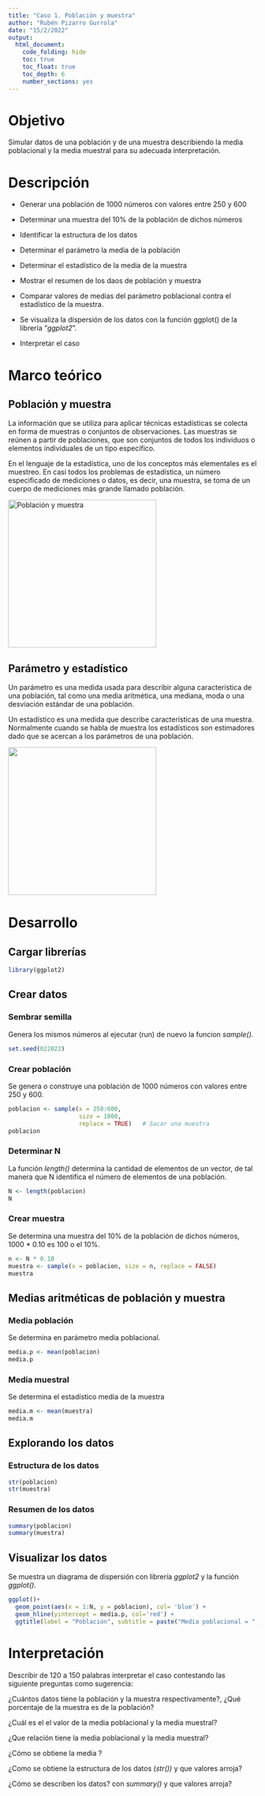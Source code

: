 ---
title: "Caso 1. Población y muestra"
author: "Rubén Pizarro Gurrola"
date: "15/2/2022"
output: 
  html_document:
    code_folding: hide
    toc: true
    toc_float: true
    toc_depth: 6
    number_sections: yes
---

# Objetivo

Simular datos de una población y de una muestra describiendo la media poblacional y la media muestral para su adecuada interpretación.

# Descripción

-   Generar una población de 1000 números con valores entre 250 y 600

-   Determinar una muestra del 10% de la población de dichos números

-   Identificar la estructura de los datos

-   Determinar el parámetro la media de la población

-   Determinar el estadístico de la media de la muestra

-   Mostrar el resumen de los daos de población y muestra

-   Comparar valores de medias del parámetro poblacional contra el estadístico de la muestra.

-   Se visualiza la dispersión de los datos con la función ggplot() de la librería "*ggplot2*".

-   Interpretar el caso

# Marco teórico

## Población y muestra

La información que se utiliza para aplicar técnicas estadísticas se colecta en forma de muestras o conjuntos de observaciones. Las muestras se reúnen a partir de poblaciones, que son conjuntos de todos los individuos o elementos individuales de un tipo específico.

En el lenguaje de la estadística, uno de los conceptos más elementales es el muestreo. En casi todos los problemas de estadística, un número especificado de mediciones o datos, es decir, una muestra, se toma de un cuerpo de mediciones más grande llamado población.

![](images/poblacin%20y%20muestra-01.jpg "Población y muestra"){width="300"}

## Parámetro y estadístico

Un parámetro es una medida usada para describir alguna característica de una población, tal como una media aritmética, una mediana, moda o una desviación estándar de una población.

Un estadístico es una medida que describe características de una muestra. Normalmente cuando se habla de muestra los estadísticos son estimadores dado que se acercan a los parámetros de una población.

![](images/par%C3%A1metro%20y%20estad%C3%ADstico.jpg){width="300"}

# Desarrollo

## Cargar librerías

```{r}
library(ggplot2)

```

## Crear datos

### Sembrar semilla

Genera los mismos números al ejecutar (run) de nuevo la funcion *sample().*

```{r}
set.seed(022022) 
```

### Crear población

Se genera o construye una población de 1000 números con valores entre 250 y 600.

```{r}
poblacion <- sample(x = 250:600, 
                    size = 1000, 
                    replace = TRUE)   # Sacar una muestra
poblacion

```

### Determinar N

La función *length()* determina la cantidad de elementos de un vector, de tal manera que N identifica el número de elementos de una población.

```{r}
N <- length(poblacion)
N

```

### Crear muestra

Se determina una muestra del 10% de la población de dichos números, 1000 \* 0.10 es 100 o el 10%.

```{r}
n <- N * 0.10 
muestra <- sample(x = poblacion, size = n, replace = FALSE)
muestra

```

## Medias aritméticas de población y muestra

### Media población

Se determina en parámetro media poblacional.

```{r}
media.p <- mean(poblacion)
media.p

```

### Media muestral

Se determina el estadístico media de la muestra

```{r}
media.m <- mean(muestra)
media.m


```

## Explorando los datos

### Estructura de los datos

```{r}
str(poblacion)
str(muestra)

```

### Resumen de los datos

```{r}
summary(poblacion)
summary(muestra)

```

## Visualizar los datos

Se muestra un diagrama de dispersión con librería *ggplot2* y la función *ggplot()*.

```{r}
ggplot()+
  geom_point(aes(x = 1:N, y = poblacion), col= 'blue') + 
  geom_hline(yintercept = media.p, col='red') +
  ggtitle(label = "Población", subtitle = paste("Media poblacional = ", media.p))

```

# Interpretación

Describir de 120 a 150 palabras interpretar el caso contestando las siguiente preguntas como sugerencia:

¿Cuántos datos tiene la población y la muestra respectivamente?, ¿Qué porcentaje de la muestra es de la población?

¿Cuál es el el valor de la media poblacional y la media muestral?

¿Que relación tiene la media poblacional y la media muestral?

¿Cómo se obtiene la media ?

¿Como se obtiene la estructura de los datos (*str())* y que valores arroja?

¿Cómo se describen los datos? con *summary()* y que valores arroja?
